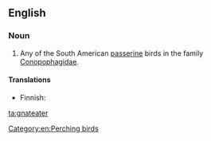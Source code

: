 ==English==
{{wikipedia}}

===Noun===
{{en-noun}}

# Any of the South American [[passerine]] birds in the family [[Conopophagidae]].

====Translations====
{{trans-top|any of the South American passerine bird in the family ''Conopophagidae''}}
* Finnish: {{t|fi|töpökkä}}
{{trans-mid}}
{{trans-bottom}}

[[Category:en:Perching birds]]

[[ta:gnateater]]